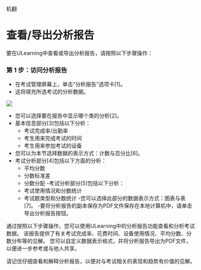机翻
# 查看/导出分析报告 
 
 要在ULearning中查看或导出分析报告，请按照以下步骤操作： 
 
 ### 第 1 步：访问分析报告 
 
 - 在考试管理屏幕上，单击“分析报告”选项卡[1]。 
 - 这将填充所选考试的分析数据。 
 
 ![](/img/utest/teacher/analysis01.png)
 
 - 您可以选择要在报告中显示哪个类的分析[2]。 
 - 基本信息部分[3]包括以下分析： 
     - 考试完成率/出勤率 
     - 考生用来完成考试的时间 
     - 考生用来参加考试的设备 
 - 您可以为本节选择数据的表示方式：计数与百分比[6]。 
 - 考试分析部分[4]包括以下方面的分析： 
     - 平均分数 
     - 分数标准差 
     - 分数分配 
 -考试分析部分[5]包括以下分析： 
     - 考试使用情况和分数统计 
     - 考试题类型和分数统计 
 -您可以选择此部分的数据表示方式：图表与表[7]。 
 -要将分析报告的副本保存为PDF文件保存在本地计算机中，请单击导出分析报告按钮。 
 
 通过按照以下步骤操作，您可以使用ULearning中的分析报告功能查看和分析考试数据。 该报告提供了有关考试完成率、花费时间、设备使用情况、平均分数、分数分布等的见解。 您可以自定义数据表示格式，并将分析报告导出为PDF文件，以便进一步参考或与他人共享。 
 
 请记住仔细查看和解释分析报告，以便对与考试相关的表现和趋势有价值的见解。
